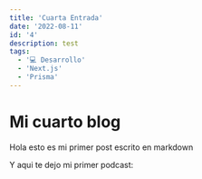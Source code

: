 ```yaml
---
title: 'Cuarta Entrada'
date: '2022-08-11'
id: '4'
description: test
tags:
  - '💻 Desarrollo'
  - 'Next.js'
  - 'Prisma'
---
```


# Mi cuarto blog

Hola esto es mi primer post escrito en markdown

Y aqui te dejo mi primer podcast:

<Podcast episode="7qOQJLZ6IqFdRzUt8pOSCf" />